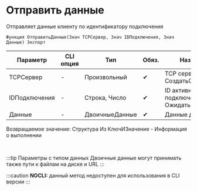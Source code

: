 ﻿---
sidebar_position: 5
---


# Отправить данные 
 Отправляет данные клиенту по идентификатору подключения



`Функция ОтправитьДанные(Знач TCPСервер, Знач IDПодключения, Знач Данные) Экспорт`

  | Параметр | CLI опция | Тип | Обяз. | Назначение |
  |-|-|-|-|-|
  | TCPСервер | - | Произвольный | &#x2714; | TCP сервер. См. СоздатьСервер |
  | IDПодключения | - | Строка, Число | &#x2714; | ID активного подключения. См. ОжидатьПодключение |
  | Данные | - | ДвоичныеДанные | &#x2714; | Данные для отправки |

  
  Возвращаемое значение:   Структура Из КлючИЗначение - Информация о выполнении

<br/>

:::tip
Параметры с типом данных Двоичные данные могут принимать также пути к файлам на диске и URL
:::

:::caution
**NOCLI:** данный метод недоступен для использования в CLI версии
:::
<br/>



```bsl title="Пример использования для 1С:Предприятие/OneScript"

```
    




